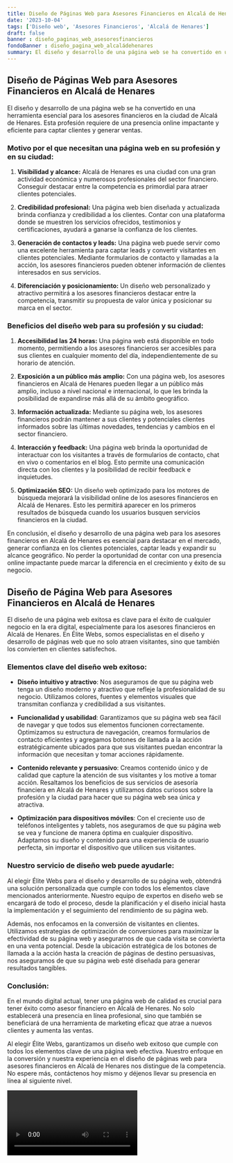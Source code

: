 ```yaml
---
title: Diseño de Páginas Web para Asesores Financieros en Alcalá de Henares
date: '2023-10-04'
tags: ['Diseño web', 'Asesores Financieros', 'Alcalá de Henares']
draft: false
banner : diseño_paginas_web_asesoresfinancieros
fondoBanner : diseño_pagina_web_alcaládehenares
summary: El diseño y desarrollo de una página web se ha convertido en una herramienta esencial para los asesores financieros en la ciudad de Alcalá de Henares. Esta profesión requiere de una presencia online impactante y eficiente para captar clientes y generar ventas. 
---
```


## Diseño de Páginas Web para Asesores Financieros en Alcalá de Henares

El diseño y desarrollo de una página web se ha convertido en una herramienta esencial para los asesores financieros en la ciudad de Alcalá de Henares. Esta profesión requiere de una presencia online impactante y eficiente para captar clientes y generar ventas. 

### Motivo por el que necesitan una página web en su profesión y en su ciudad:

1. **Visibilidad y alcance:** Alcalá de Henares es una ciudad con una gran actividad económica y numerosos profesionales del sector financiero. Conseguir destacar entre la competencia es primordial para atraer clientes potenciales.

2. **Credibilidad profesional:** Una página web bien diseñada y actualizada brinda confianza y credibilidad a los clientes. Contar con una plataforma donde se muestren los servicios ofrecidos, testimonios y certificaciones, ayudará a ganarse la confianza de los clientes.

3. **Generación de contactos y leads:** Una página web puede servir como una excelente herramienta para captar leads y convertir visitantes en clientes potenciales. Mediante formularios de contacto y llamadas a la acción, los asesores financieros pueden obtener información de clientes interesados en sus servicios.

4. **Diferenciación y posicionamiento:** Un diseño web personalizado y atractivo permitirá a los asesores financieros destacar entre la competencia, transmitir su propuesta de valor única y posicionar su marca en el sector.

### Beneficios del diseño web para su profesión y su ciudad:

1. **Accesibilidad las 24 horas:** Una página web está disponible en todo momento, permitiendo a los asesores financieros ser accesibles para sus clientes en cualquier momento del día, independientemente de su horario de atención.

2. **Exposición a un público más amplio:** Con una página web, los asesores financieros en Alcalá de Henares pueden llegar a un público más amplio, incluso a nivel nacional e internacional, lo que les brinda la posibilidad de expandirse más allá de su ámbito geográfico.

3. **Información actualizada:** Mediante su página web, los asesores financieros podrán mantener a sus clientes y potenciales clientes informados sobre las últimas novedades, tendencias y cambios en el sector financiero.

4. **Interacción y feedback:** Una página web brinda la oportunidad de interactuar con los visitantes a través de formularios de contacto, chat en vivo o comentarios en el blog. Esto permite una comunicación directa con los clientes y la posibilidad de recibir feedback e inquietudes.

5. **Optimización SEO:** Un diseño web optimizado para los motores de búsqueda mejorará la visibilidad online de los asesores financieros en Alcalá de Henares. Esto les permitirá aparecer en los primeros resultados de búsqueda cuando los usuarios busquen servicios financieros en la ciudad.

En conclusión, el diseño y desarrollo de una página web para los asesores financieros en Alcalá de Henares es esencial para destacar en el mercado, generar confianza en los clientes potenciales, captar leads y expandir su alcance geográfico. No perder la oportunidad de contar con una presencia online impactante puede marcar la diferencia en el crecimiento y éxito de su negocio.

<GifSeo />

<Cta />

## **Diseño de Página Web para Asesores Financieros en Alcalá de Henares**

El diseño de una página web exitosa es clave para el éxito de cualquier negocio en la era digital, especialmente para los asesores financieros en Alcalá de Henares. En Élite Webs, somos especialistas en el diseño y desarrollo de páginas web que no solo atraen visitantes, sino que también los convierten en clientes satisfechos.

### **Elementos clave del diseño web exitoso:**

- **Diseño intuitivo y atractivo**: Nos aseguramos de que su página web tenga un diseño moderno y atractivo que refleje la profesionalidad de su negocio. Utilizamos colores, fuentes y elementos visuales que transmitan confianza y credibilidad a sus visitantes.

- **Funcionalidad y usabilidad**: Garantizamos que su página web sea fácil de navegar y que todos sus elementos funcionen correctamente. Optimizamos su estructura de navegación, creamos formularios de contacto eficientes y agregamos botones de llamada a la acción estratégicamente ubicados para que sus visitantes puedan encontrar la información que necesitan y tomar acciones rápidamente.

- **Contenido relevante y persuasivo**: Creamos contenido único y de calidad que capture la atención de sus visitantes y los motive a tomar acción. Resaltamos los beneficios de sus servicios de asesoría financiera en Alcalá de Henares y utilizamos datos curiosos sobre la profesión y la ciudad para hacer que su página web sea única y atractiva.

- **Optimización para dispositivos móviles**: Con el creciente uso de teléfonos inteligentes y tablets, nos aseguramos de que su página web se vea y funcione de manera óptima en cualquier dispositivo. Adaptamos su diseño y contenido para una experiencia de usuario perfecta, sin importar el dispositivo que utilicen sus visitantes.

### **Nuestro servicio de diseño web puede ayudarle:**

Al elegir Élite Webs para el diseño y desarrollo de su página web, obtendrá una solución personalizada que cumple con todos los elementos clave mencionados anteriormente. Nuestro equipo de expertos en diseño web se encargará de todo el proceso, desde la planificación y el diseño inicial hasta la implementación y el seguimiento del rendimiento de su página web.

Además, nos enfocamos en la conversión de visitantes en clientes. Utilizamos estrategias de optimización de conversiones para maximizar la efectividad de su página web y asegurarnos de que cada visita se convierta en una venta potencial. Desde la ubicación estratégica de los botones de llamada a la acción hasta la creación de páginas de destino persuasivas, nos aseguramos de que su página web esté diseñada para generar resultados tangibles.

### **Conclusión:**

En el mundo digital actual, tener una página web de calidad es crucial para tener éxito como asesor financiero en Alcalá de Henares. No solo establecerá una presencia en línea profesional, sino que también se beneficiará de una herramienta de marketing eficaz que atrae a nuevos clientes y aumenta las ventas.

Al elegir Élite Webs, garantizamos un diseño web exitoso que cumple con todos los elementos clave de una página web efectiva. Nuestro enfoque en la conversión y nuestra experiencia en el diseño de páginas web para asesores financieros en Alcalá de Henares nos distingue de la competencia. No espere más, contáctenos hoy mismo y déjenos llevar su presencia en línea al siguiente nivel.

<Video />

<CtaBot job='Asesores Financieros' city='Alcalá de Henares'/>

<Gmaps query='Alcalá de Henares+españa+maps' />